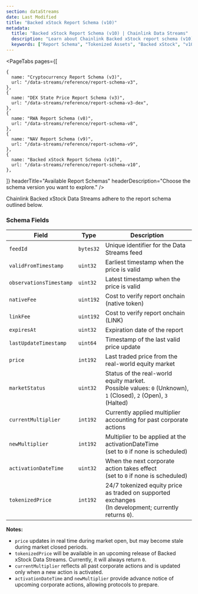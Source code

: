 ```yaml
---
section: dataStreams
date: Last Modified
title: "Backed xStock Report Schema (v10)"
metadata:
  title: "Backed xStock Report Schema (v10) | Chainlink Data Streams"
  description: "Learn about Chainlink Backed xStock report schema (v10), including fields, encoding, and examples for integrating tokenized asset data in your applications."
  keywords: ["Report Schema", "Tokenized Assets", "Backed xStock", "v10 Schema", "Data Format", "Report Structure"]
---
```



<DataStreams section="dsNotes" />

<PageTabs
  pages={[

    {
      name: "Cryptocurrency Report Schema (v3)",
      url: "/data-streams/reference/report-schema-v3",
    },
    {
      name: "DEX State Price Report Schema (v3)",
      url: "/data-streams/reference/report-schema-v3-dex",
    },
    {
      name: "RWA Report Schema (v8)",
      url: "/data-streams/reference/report-schema-v8",
    },
    {
      name: "NAV Report Schema (v9)",
      url: "/data-streams/reference/report-schema-v9",
    },
    {
      name: "Backed xStock Report Schema (v10)",
      url: "/data-streams/reference/report-schema-v10",
    },

]}
headerTitle="Available Report Schemas"
headerDescription="Choose the schema version you want to explore."
/>

Chainlink Backed xStock Data Streams adhere to the report schema outlined below.

### Schema Fields

| Field                   | Type      | Description                                                                                                          |
| ----------------------- | --------- | -------------------------------------------------------------------------------------------------------------------- |
| `feedId`                | `bytes32` | Unique identifier for the Data Streams feed                                                                          |
| `validFromTimestamp`    | `uint32`  | Earliest timestamp when the price is valid                                                                           |
| `observationsTimestamp` | `uint32`  | Latest timestamp when the price is valid                                                                             |
| `nativeFee`             | `uint192` | Cost to verify report onchain (native token)                                                                         |
| `linkFee`               | `uint192` | Cost to verify report onchain (LINK)                                                                                 |
| `expiresAt`             | `uint32`  | Expiration date of the report                                                                                        |
| `lastUpdateTimestamp`   | `uint64`  | Timestamp of the last valid price update                                                                             |
| `price`                 | `int192`  | Last traded price from the real-world equity market                                                                  |
| `marketStatus`          | `uint32`  | Status of the real-world equity market. <br/> Possible values: `0` (Unknown), `1` (Closed), `2` (Open), `3` (Halted) |
| `currentMultiplier`     | `int192`  | Currently applied multiplier accounting for past corporate actions                                                   |
| `newMultiplier`         | `int192`  | Multiplier to be applied at the activationDateTime <br/> (set to `0` if none is scheduled)                           |
| `activationDateTime`    | `uint32`  | When the next corporate action takes effect <br/> (set to `0` if none is scheduled)                                  |
| `tokenizedPrice`        | `int192`  | 24/7 tokenized equity price as traded on supported exchanges <br/> (In development; currently returns `0`).          |

**Notes:**

- `price` updates in real time during market open, but may become stale during market closed periods.
- `tokenizedPrice` will be available in an upcoming release of Backed xStock Data Streams. Currently, it will always return `0`.
- `currentMultiplier` reflects all past corporate actions and is updated only when a new action is activated.
- `activationDateTime` and `newMultiplier` provide advance notice of upcoming corporate actions, allowing protocols to prepare.
